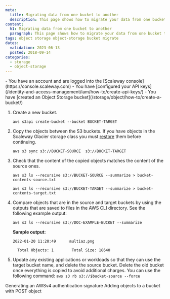 ```yaml
---
meta:
  title: Migrating data from one bucket to another
  description: This page shows how to migrate your data from one bucket to another.
content:
  h1: Migrating data from one bucket to another
  paragraph: This page shows how to migrate your data from one bucket to another.
tags: object storage object-storage bucket migrate
dates:
  validation: 2023-06-13
  posted: 2018-09-14
categories:
  - storage
  - object-storage
---
```


<Macro id="iam-requirements" />

<Message type="requirement">
  - You have an account and are logged into the [Scaleway console](https://console.scaleway.com)
  - You have [configured your API keys](/identity-and-access-management/iam/how-to/create-api-keys/)
  - You have [created an Object Storage bucket](/storage/object/how-to/create-a-bucket/)
</Message>

1. Create a new bucket.
    ```
    aws s3api create-bucket --bucket BUCKET-TARGET
    ```
2. Copy the objects between the S3 buckets.
    <Message type="important">
      If you have objects in the Scaleway Glacier storage class you must [restore](/storage/object/how-to/restore-an-object-from-glacier/) them before continuing.
    </Message>

    ```
    aws s3 sync s3://BUCKET-SOURCE  s3://BUCKET-TARGET
    ```
3. Check that the content of the copied objects matches the content of the source ones.
    ```
    aws s3 ls --recursive s3://BUCKET-SOURCE --summarize > bucket-contents-source.txt

    aws s3 ls --recursive s3://BUCKET-TARGET --summarize > bucket-contents-target.txt
    ```
4. Compare objects that are in the source and target buckets by using the outputs that are saved to files in the AWS CLI directory. See the following example output:
    ```
    aws s3 ls --recursive s3://DOC-EXAMPLE-BUCKET --summarize
    ```
    **Sample output:**
    ```
    2022-01-20 11:20:49      multiaz.png

      Total Objects: 1        Total Size: 18640
    ```
5. Update any existing applications or workloads so that they can use the target bucket name, and delete the source bucket.
    <Message type="important">
      Delete the old bucket once everything is copied to avoid additional charges. You can use the following command: `aws s3 rb s3://$bucket-source --force`
    </Message>

<Navigation title="See Also">
  <PreviousButton to="/storage/object/api-cli/generate-aws4-auth-signature/">Generating an AWSv4 authentication signature</PreviousButton>
  <NextButton to="/storage/object/api-cli/post-object/">Adding objects to a bucket with POST object</NextButton>
</Navigation>